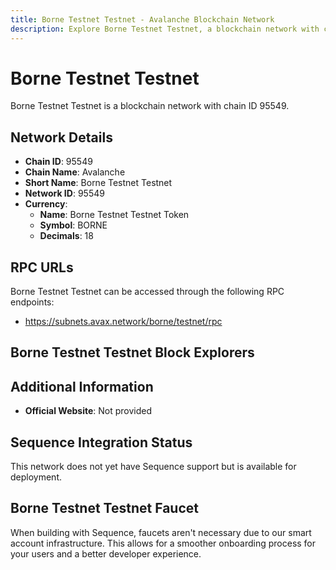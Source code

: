 ```yaml
--- 
title: Borne Testnet Testnet - Avalanche Blockchain Network
description: Explore Borne Testnet Testnet, a blockchain network with chain ID 95549. Learn about its native currency, Borne Testnet Testnet Token, and how to interact with the network.
---
```


# Borne Testnet Testnet

Borne Testnet Testnet is a blockchain network with chain ID 95549.

## Network Details

- **Chain ID**: 95549
- **Chain Name**: Avalanche
- **Short Name**: Borne Testnet Testnet
- **Network ID**: 95549
- **Currency**: 
  - **Name**: Borne Testnet Testnet Token
  - **Symbol**: BORNE
  - **Decimals**: 18

## RPC URLs

Borne Testnet Testnet can be accessed through the following RPC endpoints:

- https://subnets.avax.network/borne/testnet/rpc

## Borne Testnet Testnet Block Explorers



## Additional Information

- **Official Website**: Not provided

## Sequence Integration Status

This network does not yet have Sequence support but is available for deployment.

## Borne Testnet Testnet Faucet

When building with Sequence, faucets aren't necessary due to our smart account infrastructure. This allows for a smoother onboarding process for your users and a better developer experience.
